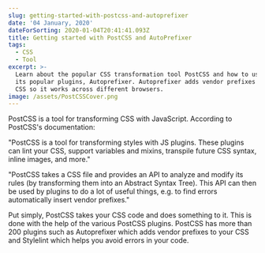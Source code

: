 ```yaml
---
slug: getting-started-with-postcss-and-autoprefixer
date: '04 January, 2020'
dateForSorting: 2020-01-04T20:41:41.093Z
title: Getting started with PostCSS and AutoPrefixer
tags:
  - CSS
  - Tool
excerpt: >-
  Learn about the popular CSS transformation tool PostCSS and how to use one of
  its popular plugins, Autoprefixer. Autoprefixer adds vendor prefixes to your
  CSS so it works across different browsers.
image: /assets/PostCSSCover.png
---
```

PostCSS is a tool for transforming CSS with JavaScript. According to PostCSS's documentation:

"PostCSS is a tool for transforming styles with JS plugins. These plugins can lint your CSS, support variables and mixins, transpile future CSS syntax, inline images, and more."

"PostCSS takes a CSS file and provides an API to analyze and modify its rules (by transforming them into an Abstract Syntax Tree). This API can then be used by plugins to do a lot of useful things, e.g. to find errors automatically insert vendor prefixes."

Put simply, PostCSS takes your CSS code and does something to it. This is done with the help of the various PostCSS plugins. PostCSS has more than 200 plugins such as Autoprefixer which adds vendor prefixes to your CSS and Stylelint which helps you avoid errors in your code.
